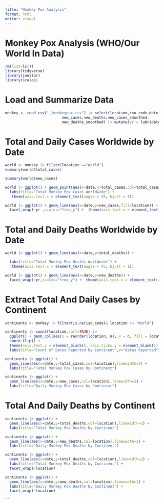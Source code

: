 ```yaml
---
title: "Monkey Pox Analysis"
format: html
editor: visual
---
```


# Monkey Pox Analysis (WHO/Our World In Data)

```r
rm(list=ls())
library(tidyverse)
library(janitor)
library(scales)
```

# Load and Summarize Data

```r
monkey <- read_csv("./monkeypox.csv") |> select(location,iso_code,date,total_cases,total_deaths,
                          new_cases,new_deaths,new_cases_smoothed,
                          new_deaths_smoothed) |> mutate(yr = lubridate::year(date))

```

# Total and Daily Cases Worldwide by Date

```r
world <- monkey |> filter(location =="World")
summary(world$total_cases)
```

```r
summary(world$new_cases)
```

```r
world |> ggplot() + geom_point(aes(x=date,y=total_cases,col=total_cases)) +
  labs(title="Total Monkey Pox Cases Worldwide") +
   theme(axis.text.x = element_text(angle = 45, hjust = 1))
```

```r
world |> ggplot() + geom_line(aes(x=date,y=new_cases,fill=location)) +
  facet_wrap(~yr ,scales="free_y") +  theme(axis.text.x = element_text(angle = 45, hjust = 1))
```

# Total and Daily Deaths Worldwide by Date

```r
world |> ggplot() + geom_line(aes(x=date,y=total_deaths)) +

  labs(title="Total Monkey Pox Deaths Worldwide") +
   theme(axis.text.x = element_text(angle = 45, hjust = 1))

```

```r
world |> ggplot() + geom_line(aes(x=date,y=new_deaths)) +
  facet_wrap(~yr,scales="free_y") +  theme(axis.text.x = element_text(angle = 45, hjust = 1))

```

# Extract Total And Daily Cases by Continent

```r
continents <- monkey |> filter(is.na(iso_code)& location != "World")
```
```r
continents |> count(location,sort=TRUE) |>
  ggplot() + geom_col(aes(x = reorder(location, n), y = n, fill = location)) + 
  coord_flip() + 
  theme(axis.text.y = element_blank(), axis.ticks.y = element_blank()) +
  labs(title="Count of Dates Reported by Continent",y="Dates Reported")
```
```r
continents |> ggplot() + 
  geom_line(aes(x=date,y=total_cases,col=location),linewidth=2) +
  labs(title="Total Monkey Pox Cases by Continent")
```
```r
continents |> ggplot() + 
  geom_line(aes(x=date,y=new_cases,col=location),linewidth=2) +
  labs(title="Daily Monkey Pox Cases by Continent")
```

# Total And Daily Deaths by Continent

```r
continents |> ggplot() + 
  geom_line(aes(x=date,y=total_deaths,col=location),linewidth=2) +
  labs(title="Total Monkey Pox Deaths by Continent")

continents |> ggplot() + 
  geom_line(aes(x=date,y=new_deaths,col=location),linewidth=2) +
  labs(title="Daily Monkey Pox Deaths by Continent")
```

```r
continents |> ggplot() + 
  geom_line(aes(x=date,y=total_deaths,col=location),linewidth=2) +
  labs(title="Total Monkey Pox Deaths by Continent") +
  facet_wrap(~location)

continents |> ggplot() + 
  geom_line(aes(x=date,y=new_deaths,col=location),linewidth=2) +
  labs(title="Daily Monkey Pox Deaths by Continent") +
  facet_wrap(~location)
```
```